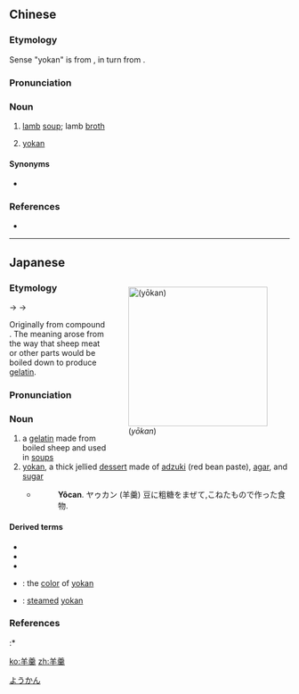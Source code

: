 ==Chinese==
{{zh-forms}}

===Etymology===
Sense "yokan" is from {{etyl|ja|zh}} {{ja-r|羊羹|ようかん}}, in turn from {{etyl|zh|zh}}.

===Pronunciation===
{{zh-pron
|m=yánggēng
|c=joeng4 gang1
|h=pfs=n:yòng-kâng/s:yô-kháng
|h_note=yô-kháng - from Japanese pronunciation
|mn=io-kàng
|cat=n
}}

===Noun===
{{zh-noun}}

# {{lb|zh|rare}} [[lamb]] [[soup]]; lamb [[broth]]
# [[yokan]]

====Synonyms====
* {{sense|lamb soup}} {{zh-l|羊湯}}

===References===
* {{R:nan:tdj|24452|v=1|p=85}}

{{zh-cat|Soups|Desserts}}

----

==Japanese==
<div style="float:right;">
{{wikipedia|lang=ja}}
{{wikipedia|Yōkan}}
[[File:Youkan mizuyoukan.jpg|thumb|250px|{{lang|ja|羊羹}} (''yōkan'')]]
</div>
{{ja-kanjitab|よう|かん|yomi=o}}

===Etymology===
{{IPAchar|/yaukan/}} → {{IPAchar|/yɔːkan/}} → {{IPAchar|/yoːkan/}}

Originally from {{etyl|ltc|ja|sort=ようかん}} compound {{m|zh|羊羹|tr=yang kæng|lit=sheep + soup, broth}}.  The {{m|en|gelatin}} meaning arose from the way that sheep meat or other parts would be boiled down to produce [[gelatin]].

===Pronunciation===
{{ja-pron|ようかん|y=o|acc=1|acc_ref=NHK,DJR}}

===Noun===
{{ja-noun|ようかん|hhira=やうかん}}

# a [[gelatin]] made from boiled sheep and used in [[soup]]s
# [[yokan]], a thick jellied [[dessert]] made of [[adzuki]] (red bean paste), [[agar]], and [[sugar]]
#* {{RQ:Nippo Jisho|823}}
#*: '''Yôcan'''. ヤゥカン (羊羹) 豆に粗糖をまぜて,こねたもので作った食物.

====Derived terms====
{{der-top}}
* {{ja-r|水羊羹|みず ようかん}}
* {{ja-r|練り羊羹|ねり ようかん}}
* {{ja-r|羊羹紙|ようかん かみ}}
* {{ja-r|羊羹色|ようかん いろ}}: the [[color]] of [[yokan]]
* {{ja-r|蒸し羊羹|むし ようかん}}: [[steamed]] [[yokan]]
{{der-bottom}}

===References===
<references/>
:* {{R:Nippo Jisho}}

[[Category:ja:Desserts|ようかん]]

[[ko:羊羹]]
[[zh:羊羹]]